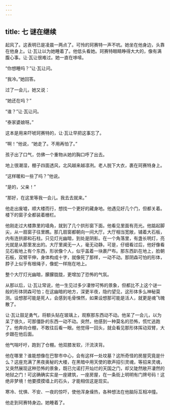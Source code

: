 ```yaml
---
---
---
```

title: 七 谜在继续
---




起风了。这表明已是凌晨一两点了。可怜的珂赛特一声不吭。她坐在他身边，头靠在他身上。让·瓦让以为她睡着了。他低头看她。珂赛特眼睛睁得大大的，像有满腹心事。让·瓦让很难过。她一直在哆嗦。

“你想睡吗？”让·瓦让问。

“我冷。”她回答。

过了一会儿，她又说：

“她还在吗？”

“谁？”让·瓦让问。

“泰家婆娘呀。”

这本是用来吓唬珂赛特的，让·瓦让早把这事忘了。

“啊！”他说，“她走了。不用再怕了。”

孩子出了口气，仿佛一个重物从她的胸口呼了出去。

地上很潮湿，棚子四面透风，北风越来越凛冽。老人脱下大衣，裹在珂赛特身上。

“这样暖和一些了吗？”他说。

“是的，父亲！”

“那好，在这里等我一会儿。我去去就来。”

他走出废墟，顺大楼而行，想找一个更好的藏身地。他遇见好几个门，但都关着。楼下的窗子全都装着栅栏。

他刚走过大楼靠里的墙角，就到了几个拱形窗下面。他看见里面有亮光。他踮起脚尖，从一扇窗子往里瞧。那几扇窗都朝向一间大厅。大厅相当宽敞，铺着大石板，内有连拱廊和石柱。只见灯光幽暗，到处是阴影。在一个角落里，有盏长明灯，亮光就是从那里发出的。大厅里阒无一人，毫无动静。可是，仔细看过后，他好像看见石板地上有个东西，形状像个人，似乎盖着一块裹尸布。那东西趴在地上，脸朝石板，双臂平伸，身体构成十字，就像死了那样，一动不动。那阴森可怕的形体，脖子上似乎有根绳子，像蛇一样拖在地上。

整个大厅灯光幽暗，朦朦胧胧，更增加了恐怖的气氛。

从那以后，让·瓦让常说，他一生见过多少凄惨可怖的景象，但都比不上这个谜一般的形体阴森可怕；在这幽暗的地方，深更半夜，隐约望见，这形体多么神秘莫测。设想那可能是死人，会感到毛骨悚然，如果设想那可能是活人，就更是魂飞魄散了。

让·瓦让鼓足勇气，将额头贴在玻璃上，观察那东西动不动。他呆了一会儿，以为呆了很久，可那僵卧的东西一动不动。突然，他感到一种莫名的恐怖，慌忙逃跑了。他奔向仓棚，不敢往后看一眼。他觉得一回头，就会看见那形体挥动双臂，大步跟在他后面。

他气喘吁吁，跑到了仓棚。他双膝发软，汗流浃背。

他在哪里？谁能想像在巴黎市中心，会有这样一处坟墓？这所奇怪的房屋究竟是什么？这座充满了黑夜奥秘的大楼，在黑暗中用天使的歌声招引灵魂，等招来灵魂，又突然展现这种恐怖的景象，既已允诺打开灿烂的天国之门，却又陡然敞开凄然的地狱之门！可这确确实实是一座建筑，一座房屋，在一条街上明明有门牌号码！这绝非梦境！他要摸摸墙上的石头，才能相信这是现实。

寒冷、忧惧、不安、一夜的惊吓，使他浑身燥热，各种想法在他脑际互相冲撞。

他走到珂赛特身边。她睡着了。